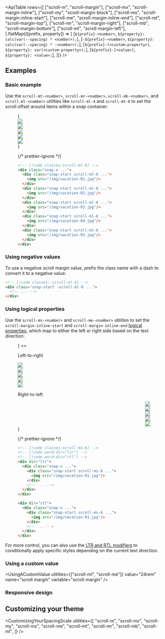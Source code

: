 

<ApiTable
  rows={[
    ["scroll-m", "scroll-margin"],
    ["scroll-mx", "scroll-margin-inline"],
    ["scroll-my", "scroll-margin-block"],
    ["scroll-ms", "scroll-margin-inline-start"],
    ["scroll-me", "scroll-margin-inline-end"],
    ["scroll-mt", "scroll-margin-top"],
    ["scroll-mr", "scroll-margin-right"],
    ["scroll-mb", "scroll-margin-bottom"],
    ["scroll-ml", "scroll-margin-left"],
  ].flatMap(([prefix, property]) => [
    [`${prefix}-<number>`, `${property}: calc(var(--spacing) * <number>);`],
    [`-${prefix}-<number>`, `${property}: calc(var(--spacing) * -<number>);`],
    [`${prefix}-(<custom-property>)`, `${property}: var(<custom-property>);`],
    [`${prefix}-[<value>]`, `${property}: <value>;`],
  ])}
/>

## Examples

### Basic example

Use the `scroll-mt-<number>`, `scroll-mr-<number>`, `scroll-mb-<number>`, and `scroll-ml-<number>` utilities like `scroll-ml-4` and `scroll-mt-6` to set the scroll offset around items within a snap container:

<Figure hint="Scroll in the grid of images to see the expected behavior">

<Example padding={false}>
  {
    <div className="flex w-full snap-x gap-12 overflow-x-auto py-14">
      <div className="relative shrink-0 snap-start scroll-ml-6 first:pl-6 last:pr-[calc(100%-21.5rem)]">
        <Stripes border className="absolute top-0 bottom-0 left-0 w-6" />
        <img
          className="relative h-40 w-80 shrink-0 rounded-lg bg-white"
          src="https://images.unsplash.com/photo-1604999565976-8913ad2ddb7c?ixlib=rb-1.2.1&ixid=MnwxMjA3fDB8MHxwaG90by1wYWdlfHx8fGVufDB8fHx8&auto=format&fit=crop&w=320&h=160&q=80"
        />
      </div>
      <div className="relative shrink-0 snap-start scroll-ml-6 first:pl-6 last:pr-[calc(100%-21.5rem)]">
        <Stripes border className="absolute top-0 bottom-0 -left-6 w-6" />
        <img
          className="relative h-40 w-80 shrink-0 rounded-lg bg-white"
          src="https://images.unsplash.com/photo-1540206351-d6465b3ac5c1?ixlib=rb-1.2.1&ixid=MnwxMjA3fDB8MHxwaG90by1wYWdlfHx8fGVufDB8fHx8&auto=format&fit=crop&w=320&h=160&q=80"
        />
      </div>
      <div className="relative shrink-0 snap-start scroll-ml-6 first:pl-6 last:pr-[calc(100%-21.5rem)]">
        <Stripes border className="absolute top-0 bottom-0 -left-6 w-6" />
        <img
          className="relative h-40 w-80 shrink-0 rounded-lg bg-white"
          src="https://images.unsplash.com/photo-1622890806166-111d7f6c7c97?ixlib=rb-1.2.1&ixid=MnwxMjA3fDB8MHxwaG90by1wYWdlfHx8fGVufDB8fHx8&auto=format&fit=crop&w=320&h=160&q=80"
        />
      </div>
      <div className="relative shrink-0 snap-start scroll-ml-6 first:pl-6 last:pr-[calc(100%-21.5rem)]">
        <Stripes border className="absolute top-0 bottom-0 -left-6 w-6" />
        <img
          className="relative h-40 w-80 shrink-0 rounded-lg bg-white"
          src="https://images.unsplash.com/photo-1590523277543-a94d2e4eb00b?ixlib=rb-1.2.1&ixid=MnwxMjA3fDB8MHxwaG90by1wYWdlfHx8fGVufDB8fHx8&auto=format&fit=crop&w=320&h=160&q=80"
        />
      </div>
      <div className="relative shrink-0 snap-start scroll-ml-6 first:pl-6 last:pr-[calc(100%-21.5rem)]">
        <Stripes border className="absolute top-0 bottom-0 -left-6 w-6" />
        <img
          className="relative h-40 w-80 shrink-0 rounded-lg bg-white"
          src="https://images.unsplash.com/photo-1575424909138-46b05e5919ec?ixlib=rb-1.2.1&ixid=MnwxMjA3fDB8MHxwaG90by1wYWdlfHx8fGVufDB8fHx8&auto=format&fit=crop&w=320&h=160&q=80"
        />
      </div>
    </div>
  }
</Example>

{/* prettier-ignore */}
```html
<!-- [!code classes:scroll-ml-6] -->
<div class="snap-x ...">
  <div class="snap-start scroll-ml-6 ...">
    <img src="/img/vacation-01.jpg"/>
  </div>
  <div class="snap-start scroll-ml-6 ...">
    <img src="/img/vacation-02.jpg"/>
  </div>
  <div class="snap-start scroll-ml-6 ...">
    <img src="/img/vacation-03.jpg"/>
  </div>
  <div class="snap-start scroll-ml-6 ...">
    <img src="/img/vacation-04.jpg"/>
  </div>
  <div class="snap-start scroll-ml-6 ...">
    <img src="/img/vacation-05.jpg"/>
  </div>
</div>
```

</Figure>

### Using negative values

To use a negative scroll margin value, prefix the class name with a dash to convert it to a negative value:

```html
<!-- [!code classes:-scroll-ml-6] -->
<div class="snap-start -scroll-ml-6 ...">
  <!-- ... -->
</div>
```

### Using logical properties

Use the `scroll-ms-<number>` and `scroll-me-<number>` utilities to set the `scroll-margin-inline-start` and `scroll-margin-inline-end` [logical properties](https://developer.mozilla.org/en-US/docs/Web/CSS/CSS_Logical_Properties/Basic_concepts), which map to either the left or right side based on the text direction:

<Figure hint="Scroll in the grid of images to see the expected behavior">

<Example padding={false}>
  {
    <>
      <p className="mb-4 pt-8 pl-6 text-sm font-medium">Left-to-right</p>
      <div className="flex w-full snap-x gap-12 overflow-x-auto pb-10" dir="ltr">
        <div className="relative shrink-0 snap-start scroll-ms-6 first:ps-6 last:pr-[calc(100%-21.5rem)]">
          <Stripes border className="absolute start-0 top-0 bottom-0 w-6" />
          <img
            className="relative h-40 w-80 shrink-0 rounded-lg bg-white"
            src="https://images.unsplash.com/photo-1604999565976-8913ad2ddb7c?ixlib=rb-1.2.1&ixid=MnwxMjA3fDB8MHxwaG90by1wYWdlfHx8fGVufDB8fHx8&auto=format&fit=crop&w=320&h=160&q=80"
          />
        </div>
        <div className="relative shrink-0 snap-start scroll-ms-6 first:ps-6 last:pr-[calc(100%-21.5rem)]">
          <Stripes border className="absolute -start-6 top-0 bottom-0 w-6" />
          <img
            className="relative h-40 w-80 shrink-0 rounded-lg bg-white"
            src="https://images.unsplash.com/photo-1540206351-d6465b3ac5c1?ixlib=rb-1.2.1&ixid=MnwxMjA3fDB8MHxwaG90by1wYWdlfHx8fGVufDB8fHx8&auto=format&fit=crop&w=320&h=160&q=80"
          />
        </div>
        <div className="relative shrink-0 snap-start scroll-ms-6 first:ps-6 last:pr-[calc(100%-21.5rem)]">
          <Stripes border className="absolute -start-6 top-0 bottom-0 w-6" />
          <img
            className="relative h-40 w-80 shrink-0 rounded-lg bg-white"
            src="https://images.unsplash.com/photo-1622890806166-111d7f6c7c97?ixlib=rb-1.2.1&ixid=MnwxMjA3fDB8MHxwaG90by1wYWdlfHx8fGVufDB8fHx8&auto=format&fit=crop&w=320&h=160&q=80"
          />
        </div>
        <div className="relative shrink-0 snap-start scroll-ms-6 first:ps-6 last:pr-[calc(100%-21.5rem)]">
          <Stripes border className="absolute -start-6 top-0 bottom-0 w-6" />
          <img
            className="relative h-40 w-80 shrink-0 rounded-lg bg-white"
            src="https://images.unsplash.com/photo-1590523277543-a94d2e4eb00b?ixlib=rb-1.2.1&ixid=MnwxMjA3fDB8MHxwaG90by1wYWdlfHx8fGVufDB8fHx8&auto=format&fit=crop&w=320&h=160&q=80"
          />
        </div>
        <div className="relative shrink-0 snap-start scroll-ms-6 first:ps-6 last:pr-[calc(100%-21.5rem)]">
          <Stripes border className="absolute -start-6 top-0 bottom-0 w-6" />
          <img
            className="relative h-40 w-80 shrink-0 rounded-lg bg-white"
            src="https://images.unsplash.com/photo-1575424909138-46b05e5919ec?ixlib=rb-1.2.1&ixid=MnwxMjA3fDB8MHxwaG90by1wYWdlfHx8fGVufDB8fHx8&auto=format&fit=crop&w=320&h=160&q=80"
          />
        </div>
      </div>
      <p className="mt-4 mb-4 pl-6 text-sm font-medium">Right-to-left</p>
      <div className="flex w-full snap-x gap-12 overflow-x-auto pb-10" dir="rtl">
        <div className="relative shrink-0 snap-start scroll-ms-6 first:ps-6 last:pl-[calc(100%-21.5rem)]">
          <Stripes border className="absolute start-0 top-0 bottom-0 w-6" />
          <img
            className="relative h-40 w-80 shrink-0 rounded-lg bg-white"
            src="https://images.unsplash.com/photo-1604999565976-8913ad2ddb7c?ixlib=rb-1.2.1&ixid=MnwxMjA3fDB8MHxwaG90by1wYWdlfHx8fGVufDB8fHx8&auto=format&fit=crop&w=320&h=160&q=80"
          />
        </div>
        <div className="relative shrink-0 snap-start scroll-ms-6 first:ps-6 last:pl-[calc(100%-21.5rem)]">
          <Stripes border className="absolute -start-6 top-0 bottom-0 w-6" />
          <img
            className="relative h-40 w-80 shrink-0 rounded-lg bg-white"
            src="https://images.unsplash.com/photo-1540206351-d6465b3ac5c1?ixlib=rb-1.2.1&ixid=MnwxMjA3fDB8MHxwaG90by1wYWdlfHx8fGVufDB8fHx8&auto=format&fit=crop&w=320&h=160&q=80"
          />
        </div>
        <div className="relative shrink-0 snap-start scroll-ms-6 first:ps-6 last:pl-[calc(100%-21.5rem)]">
          <Stripes border className="absolute -start-6 top-0 bottom-0 w-6" />
          <img
            className="relative h-40 w-80 shrink-0 rounded-lg bg-white"
            src="https://images.unsplash.com/photo-1622890806166-111d7f6c7c97?ixlib=rb-1.2.1&ixid=MnwxMjA3fDB8MHxwaG90by1wYWdlfHx8fGVufDB8fHx8&auto=format&fit=crop&w=320&h=160&q=80"
          />
        </div>
        <div className="relative shrink-0 snap-start scroll-ms-6 first:ps-6 last:pl-[calc(100%-21.5rem)]">
          <Stripes border className="absolute -start-6 top-0 bottom-0 w-6" />
          <img
            className="relative h-40 w-80 shrink-0 rounded-lg bg-white"
            src="https://images.unsplash.com/photo-1590523277543-a94d2e4eb00b?ixlib=rb-1.2.1&ixid=MnwxMjA3fDB8MHxwaG90by1wYWdlfHx8fGVufDB8fHx8&auto=format&fit=crop&w=320&h=160&q=80"
          />
        </div>
        <div className="relative shrink-0 snap-start scroll-ms-6 first:ps-6 last:pl-[calc(100%-21.5rem)]">
          <Stripes border className="absolute -start-6 top-0 bottom-0 w-6" />
          <img
            className="relative h-40 w-80 shrink-0 rounded-lg bg-white"
            src="https://images.unsplash.com/photo-1575424909138-46b05e5919ec?ixlib=rb-1.2.1&ixid=MnwxMjA3fDB8MHxwaG90by1wYWdlfHx8fGVufDB8fHx8&auto=format&fit=crop&w=320&h=160&q=80"
          />
        </div>
      </div>
    </>
  }
</Example>

{/* prettier-ignore */}
```html
<!-- [!code classes:scroll-ms-6] -->
<!-- [!code word:dir="ltr"] -->
<!-- [!code word:dir="rtl"] -->
<div dir="ltr">
  <div class="snap-x ...">
    <div class="snap-start scroll-ms-6 ...">
      <img src="/img/vacation-01.jpg"/>
    </div>
    <!-- ... -->
  </div>
</div>

<div dir="rtl">
  <div class="snap-x ...">
    <div class="snap-start scroll-ms-6 ...">
      <img src="/img/vacation-01.jpg"/>
    </div>
    <!-- ... -->
  </div>
</div>
```

</Figure>

For more control, you can also use the [LTR and RTL modifiers](/docs/hover-focus-and-other-states#rtl-support) to conditionally apply specific styles depending on the current text direction.

### Using a custom value

<UsingACustomValue utilities={["scroll-ml", "scroll-me"]} value="24rem" name="scroll margin" variable="scroll-margin" />

### Responsive design

<ResponsiveDesign property="scroll-margin" defaultClass="scroll-m-8" featuredClass="scroll-m-0" />

## Customizing your theme

<CustomizingYourSpacingScale
  utilities={[
    "scroll-m",
    "scroll-mx",
    "scroll-my",
    "scroll-ms",
    "scroll-me",
    "scroll-mt",
    "scroll-mr",
    "scroll-mb",
    "scroll-ml",
  ]}
/>
